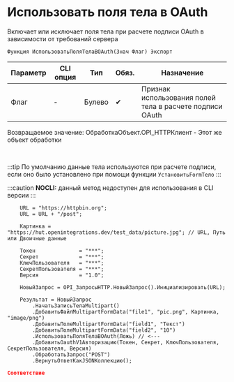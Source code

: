 ﻿---
sidebar_position: 3
description: Использовать поля тела в OAuth  и другие функции для работы с HTTP-клиент в Открытом пакете интеграций - бесплатной open-source библиотеке интеграций для 1С:Предприятие 8, OneScript и CLI
keywords: [1C, 1С, 1С:Предприятие, 1С:Предприятие 8.3, API, Интеграция, Сервисы, Обмен, OneScript, CLI, HTTP-клиент]
---


# Использовать поля тела в OAuth 
 Включает или исключает поля тела при расчете подписи OAuth в зависимости от требований сервера



`Функция ИспользоватьПоляТелаВOAuth(Знач Флаг) Экспорт`

  | Параметр | CLI опция | Тип | Обяз. | Назначение |
  |-|-|-|-|-|
  | Флаг | - | Булево | &#x2714; | Признак использования полей тела в расчете подписи OAuth |

  
  Возвращаемое значение:   ОбработкаОбъект.OPI_HTTPКлиент -  Этот же объект обработки

<br/>

:::tip
По умолчанию данные тела используются при расчете подписи, если оно было установлено при помощи функции `УстановитьFormТело`
:::

:::caution
**NOCLI:** данный метод недоступен для использования в CLI версии
:::
<br/>



```bsl title="Пример использования для 1С:Предприятие/OneScript"
    URL = "https://httpbin.org";
    URL = URL + "/post";

    Картинка = "https://hut.openintegrations.dev/test_data/picture.jpg"; // URL, Путь или Двоичные данные

    Токен              = "***";
    Секрет             = "***";
    КлючПользователя   = "***";
    СекретПользователя = "***";
    Версия             = "1.0";

    НовыйЗапрос = OPI_ЗапросыHTTP.НовыйЗапрос().Инициализировать(URL);

    Результат = НовыйЗапрос
        .НачатьЗаписьТелаMultipart()
        .ДобавитьФайлMultipartFormData("file1", "pic.png", Картинка, "image/png")
        .ДобавитьПолеMultipartFormData("field1", "Текст")
        .ДобавитьПолеMultipartFormData("field2", "10")
        .ИспользоватьПоляТелаВOAuth(Ложь) // <---
        .ДобавитьOauthV1Авторизацию(Токен, Секрет, КлючПользователя, СекретПользователя, Версия)
        .ОбработатьЗапрос("POST")
        .ВернутьОтветКакJSONКоллекцию();
```
    



```json title="Результат"
Соответствие
```
